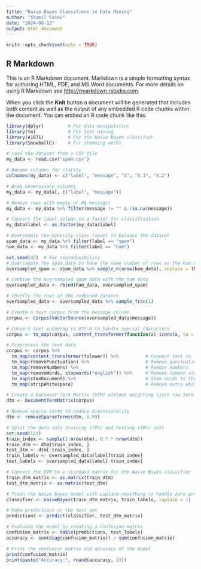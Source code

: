```yaml
---
title: "Naïve Bayes Classifiers in Data Mining"
author: "Shamil Saiev"
date: "2024-08-12"
output: html_document
---
```


```r
knitr::opts_chunk$set(echo = TRUE)
```

## R Markdown

This is an R Markdown document. Markdown is a simple formatting syntax for authoring HTML, PDF, and MS Word documents. For more details on using R Markdown see <http://rmarkdown.rstudio.com>.

When you click the **Knit** button a document will be generated that includes both content as well as the output of any embedded R code chunks within the document. You can embed an R code chunk like this:

```r
library(dplyr)         # For data manipulation
library(tm)            # For text mining
library(e1071)         # For the Naive Bayes classifier
library(SnowballC)     # For stemming words

# Load the dataset from a CSV file
my_data <- read.csv("spam.csv")

# Rename columns for clarity
colnames(my_data) <- c("label", "message", "X", "X.1", "X.2")

# Drop unnecessary columns
my_data <- my_data[, c("label", "message")]

# Remove rows with empty or NA messages
my_data <- my_data %>% filter(message != "" & !is.na(message))

# Convert the label column to a factor for classification
my_data$label <- as.factor(my_data$label)

# Oversample the minority class (spam) to balance the dataset
spam_data <- my_data %>% filter(label == "spam")
ham_data <- my_data %>% filter(label == "ham")

set.seed(42)  # For reproducibility
# Oversample the spam data to have the same number of rows as the ham data
oversampled_spam <- spam_data %>% sample_n(nrow(ham_data), replace = TRUE)

# Combine the oversampled spam data with the ham data
oversampled_data <- rbind(ham_data, oversampled_spam)

# Shuffle the rows of the combined dataset
oversampled_data <- oversampled_data %>% sample_frac(1)

# Create a text corpus from the message column
corpus <- Corpus(VectorSource(oversampled_data$message))

# Convert text encoding to UTF-8 to handle special characters
corpus <- tm_map(corpus, content_transformer(function(x) iconv(x, to = "UTF-8", sub = "byte")))

# Preprocess the text data
corpus <- corpus %>%
  tm_map(content_transformer(tolower)) %>%          # Convert text to lowercase
  tm_map(removePunctuation) %>%                     # Remove punctuation
  tm_map(removeNumbers) %>%                         # Remove numbers
  tm_map(removeWords, stopwords("english")) %>%     # Remove common stopwords
  tm_map(stemDocument) %>%                          # Stem words to their root form
  tm_map(stripWhitespace)                           # Remove extra whitespace

# Create a Document-Term Matrix (DTM) without weighting (just raw term frequencies)
dtm <- DocumentTermMatrix(corpus)

# Remove sparse terms to reduce dimensionality
dtm <- removeSparseTerms(dtm, 0.99)

# Split the data into training (70%) and testing (30%) sets
set.seed(123)
train_index <- sample(1:nrow(dtm), 0.7 * nrow(dtm))
train_dtm <- dtm[train_index, ]
test_dtm <- dtm[-train_index, ]
train_labels <- oversampled_data$label[train_index]
test_labels <- oversampled_data$label[-train_index]

# Convert the DTM to a standard matrix for the Naive Bayes classifier
train_dtm_matrix <- as.matrix(train_dtm)
test_dtm_matrix <- as.matrix(test_dtm)

# Train the Naive Bayes model with Laplace smoothing to handle zero probabilities
classifier <- naiveBayes(train_dtm_matrix, train_labels, laplace = 1)

# Make predictions on the test set
predictions <- predict(classifier, test_dtm_matrix)

# Evaluate the model by creating a confusion matrix
confusion_matrix <- table(predictions, test_labels)
accuracy <- sum(diag(confusion_matrix)) / sum(confusion_matrix)

# Print the confusion matrix and accuracy of the model
print(confusion_matrix)
print(paste("Accuracy:", round(accuracy, 2)))


```
